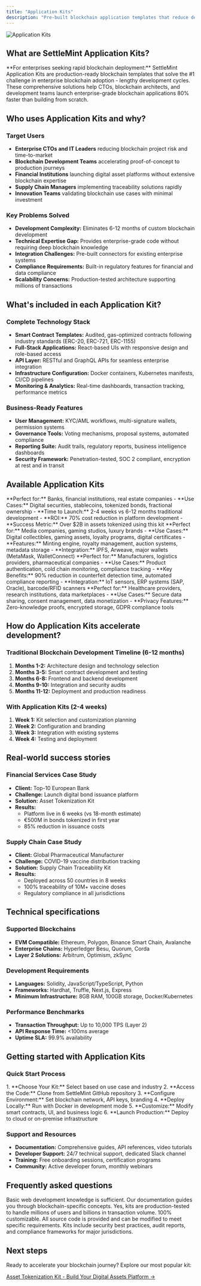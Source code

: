 ```yaml
---
title: "Application Kits"
description: "Pre-built blockchain application templates that reduce development time by 80%. Launch production-ready solutions for tokenization, NFTs, and supply chain in minutes."
---
```


![Application Kits](../../img/application-kits/cover-kits.webp)

## What are SettleMint Application Kits?

<Callout type="info">
**For enterprises seeking rapid blockchain deployment:** SettleMint Application Kits are production-ready blockchain templates that solve the #1 challenge in enterprise blockchain adoption - lengthy development cycles. These comprehensive solutions help CTOs, blockchain architects, and development teams launch enterprise-grade blockchain applications 80% faster than building from scratch.
</Callout>

## Who uses Application Kits and why?

### Target Users
- **Enterprise CTOs and IT Leaders** reducing blockchain project risk and time-to-market
- **Blockchain Development Teams** accelerating proof-of-concept to production journeys
- **Financial Institutions** launching digital asset platforms without extensive blockchain expertise
- **Supply Chain Managers** implementing traceability solutions rapidly
- **Innovation Teams** validating blockchain use cases with minimal investment

### Key Problems Solved
- **Development Complexity:** Eliminates 6-12 months of custom blockchain development
- **Technical Expertise Gap:** Provides enterprise-grade code without requiring deep blockchain knowledge
- **Integration Challenges:** Pre-built connectors for existing enterprise systems
- **Compliance Requirements:** Built-in regulatory features for financial and data compliance
- **Scalability Concerns:** Production-tested architecture supporting millions of transactions

## What's included in each Application Kit?

### Complete Technology Stack
- **Smart Contract Templates:** Audited, gas-optimized contracts following industry standards (ERC-20, ERC-721, ERC-1155)
- **Full-Stack Applications:** React-based UIs with responsive design and role-based access
- **API Layer:** RESTful and GraphQL APIs for seamless enterprise integration
- **Infrastructure Configuration:** Docker containers, Kubernetes manifests, CI/CD pipelines
- **Monitoring & Analytics:** Real-time dashboards, transaction tracking, performance metrics

### Business-Ready Features
- **User Management:** KYC/AML workflows, multi-signature wallets, permission systems
- **Governance Tools:** Voting mechanisms, proposal systems, automated compliance
- **Reporting Suite:** Audit trails, regulatory reports, business intelligence dashboards
- **Security Framework:** Penetration-tested, SOC 2 compliant, encryption at rest and in transit

## Available Application Kits

<Cards>
  <Card title="Asset Tokenization Kit" href="/application-kits/asset-tokenization/introduction">
    **Perfect for:** Banks, financial institutions, real estate companies
    - **Use Cases:** Digital securities, stablecoins, tokenized bonds, fractional ownership
    - **Time to Launch:** 2-4 weeks vs 6-12 months traditional development
    - **ROI:** 70% cost reduction in platform development
    - **Success Metric:** Over $2B in assets tokenized using this kit
  </Card>
  
  <Card title="NFT Marketplace Kit">
    **Perfect for:** Media companies, gaming studios, luxury brands
    - **Use Cases:** Digital collectibles, gaming assets, loyalty programs, digital certificates
    - **Features:** Minting engine, royalty management, auction systems, metadata storage
    - **Integration:** IPFS, Arweave, major wallets (MetaMask, WalletConnect)
  </Card>
  
  <Card title="Supply Chain Traceability Kit">
    **Perfect for:** Manufacturers, logistics providers, pharmaceutical companies
    - **Use Cases:** Product authentication, cold chain monitoring, compliance tracking
    - **Key Benefits:** 90% reduction in counterfeit detection time, automated compliance reporting
    - **Integration:** IoT sensors, ERP systems (SAP, Oracle), barcode/RFID scanners
  </Card>
  
  <Card title="Data Exchange Kit">
    **Perfect for:** Healthcare providers, research institutions, data marketplaces
    - **Use Cases:** Secure data sharing, consent management, data monetization
    - **Privacy Features:** Zero-knowledge proofs, encrypted storage, GDPR compliance tools
  </Card>
</Cards>

## How do Application Kits accelerate development?

### Traditional Blockchain Development Timeline (6-12 months)
1. **Months 1-2:** Architecture design and technology selection
2. **Months 3-5:** Smart contract development and testing
3. **Months 6-8:** Frontend and backend development
4. **Months 9-10:** Integration and security audits
5. **Months 11-12:** Deployment and production readiness

### With Application Kits (2-4 weeks)
1. **Week 1:** Kit selection and customization planning
2. **Week 2:** Configuration and branding
3. **Week 3:** Integration with existing systems
4. **Week 4:** Testing and deployment

## Real-world success stories

### Financial Services Case Study
- **Client:** Top-10 European Bank
- **Challenge:** Launch digital bond issuance platform
- **Solution:** Asset Tokenization Kit
- **Results:**
  - Platform live in 6 weeks (vs 18-month estimate)
  - €500M in bonds tokenized in first year
  - 85% reduction in issuance costs

### Supply Chain Case Study
- **Client:** Global Pharmaceutical Manufacturer
- **Challenge:** COVID-19 vaccine distribution tracking
- **Solution:** Supply Chain Traceability Kit
- **Results:**
  - Deployed across 50 countries in 8 weeks
  - 100% traceability of 10M+ vaccine doses
  - Regulatory compliance in all jurisdictions

## Technical specifications

### Supported Blockchains
- **EVM Compatible:** Ethereum, Polygon, Binance Smart Chain, Avalanche
- **Enterprise Chains:** Hyperledger Besu, Quorum, Corda
- **Layer 2 Solutions:** Arbitrum, Optimism, zkSync

### Development Requirements
- **Languages:** Solidity, JavaScript/TypeScript, Python
- **Frameworks:** Hardhat, Truffle, Next.js, Express
- **Minimum Infrastructure:** 8GB RAM, 100GB storage, Docker/Kubernetes

### Performance Benchmarks
- **Transaction Throughput:** Up to 10,000 TPS (Layer 2)
- **API Response Time:** &lt;100ms average
- **Uptime SLA:** 99.9% availability

## Getting started with Application Kits

### Quick Start Process

<Steps>
1. **Choose Your Kit:** Select based on use case and industry
2. **Access the Code:** Clone from SettleMint GitHub repository
3. **Configure Environment:** Set blockchain network, API keys, branding
4. **Deploy Locally:** Run with Docker in development mode
5. **Customize:** Modify smart contracts, UI, and business logic
6. **Launch Production:** Deploy to cloud or on-premise infrastructure
</Steps>

### Support and Resources
- **Documentation:** Comprehensive guides, API references, video tutorials
- **Developer Support:** 24/7 technical support, dedicated Slack channel
- **Training:** Free onboarding sessions, certification programs
- **Community:** Active developer forum, monthly webinars

<GithubInfo
  owner="settlemint"
  repo="asset-tokenization-kit"
/>


## Frequently asked questions

<Accordions>
  <Accordion title="Do I need blockchain expertise to use Application Kits?">
    Basic web development knowledge is sufficient. Our documentation guides you through blockchain-specific concepts.
  </Accordion>
  
  <Accordion title="Can Application Kits scale to enterprise volumes?">
    Yes, kits are production-tested to handle millions of users and billions in transaction volume.
  </Accordion>
  
  <Accordion title="How customizable are the kits?">
    100% customizable. All source code is provided and can be modified to meet specific requirements.
  </Accordion>
  
  <Accordion title="What about security and compliance?">
    Kits include security best practices, audit reports, and compliance frameworks for major jurisdictions.
  </Accordion>
</Accordions>

## Next steps

Ready to accelerate your blockchain journey? Explore our most popular kit:

[Asset Tokenization Kit - Build Your Digital Assets Platform →](/application-kits/asset-tokenization/introduction)